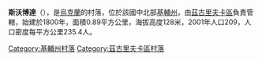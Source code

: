 {{coord|50|26|3|N|31|46|16|E|scale:30000|display=title}}

'''斯沃博達'''（{{lang-uk|Свобода}}），是[[烏克蘭|烏克蘭]]的村落，位於該國中北部[[基輔州|基輔州]]，由[[茲古里夫卡區|茲古里夫卡區]]負責管轄，始建於1800年，面積0.89平方公里，海拔高度128米，2001年人口209，人口密度每平方公里235.4人。

{{DEFAULTSORT:Свобода}}
[[Category:基輔州村落|Category:基輔州村落]]
[[Category:茲古里夫卡區村落|Category:茲古里夫卡區村落]]


{{Kiev-geo-stub}}